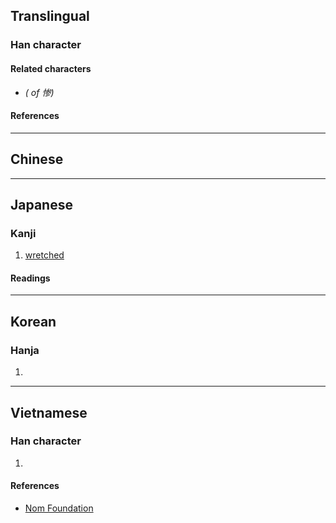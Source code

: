 {{also|慘}}
{{character info/new}}
==Translingual==
{{ja-forms|惨|惨|[[慘]]}} <!-- Same simplification in Japanese shinjitai and simplified Chinese -->

===Han character===
{{Han char|rn=61|rad=心|as=08|sn=11|four=|canj=PIKH|ids=⿰忄参(GHJK),⿰忄叁(T)}}

====Related characters====
* {{l|mul|[[慘]]}} ''({{w|Traditional Chinese|Traditional form}} of 惨)''

====References====
{{Han ref|kx=0392.181|dkj=10850|dj=0728.030|hdz=42320.010|uh=60E8}}

----

==Chinese==
{{zh-see|慘|sv}}

----

==Japanese==
{{ja-kanji forms|惨|慘}}

===Kanji===
{{ja-kanji|grade=c|rs=心08|kyu=慘}}

# [[wretched]]

====Readings====
{{ja-readings
|goon=そん
|kanon=さん
|kanyoon=ざん
|kun=みじ-め, いた-む
}}

----

==Korean==

===Hanja===
{{ko-hanja|hangeul=[[참]], [[침]]|eumhun=|rv=cham, chim|mr=ch'am, ch'im|y=cham, chim}}

# {{defn|lang=ko|sort=心08}}

----

==Vietnamese==

===Han character===
{{vi-hantu|rs=心08|[[thảm]], [[thom]]}}

# {{defn|lang=vi|sort=心08}}

====References====
* [http://nomfoundation.org/common/nom_details.php?codepoint=60E8 Nom Foundation]